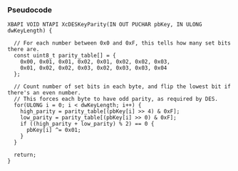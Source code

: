 === Pseudocode ===

<pre>
XBAPI VOID NTAPI XcDESKeyParity(IN OUT PUCHAR pbKey, IN ULONG dwKeyLength) {

  // For each number between 0x0 and 0xF, this tells how many set bits there are.
  const uint8_t parity_table[] = {
    0x00, 0x01, 0x01, 0x02, 0x01, 0x02, 0x02, 0x03,
    0x01, 0x02, 0x02, 0x03, 0x02, 0x03, 0x03, 0x04
  };

  // Count number of set bits in each byte, and flip the lowest bit if there's an even number.
  // This forces each byte to have odd parity, as required by DES.
  for(ULONG i = 0; i < dwKeyLength; i++) {
    high_parity = parity_table[(pbKey[i] >> 4) & 0xF];
    low_parity = parity_table[(pbKey[i] >> 0) & 0xF];
    if ((high_parity + low_parity) % 2) == 0 {
      pbKey[i] ^= 0x01;
    }
  }

  return;
}
</pre>